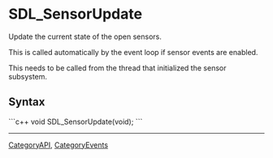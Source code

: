 <!-- pragma section-numbers off -->
<!-- pragma disable-camelcase -->

= SDL_SensorUpdate =
Update the current state of the open sensors.

This is called automatically by the event loop if sensor events are enabled.

This needs to be called from the thread that initialized the sensor subsystem.


== Syntax ==
```c++
void SDL_SensorUpdate(void);
```

----
[[CategoryAPI]], [[CategoryEvents]]
